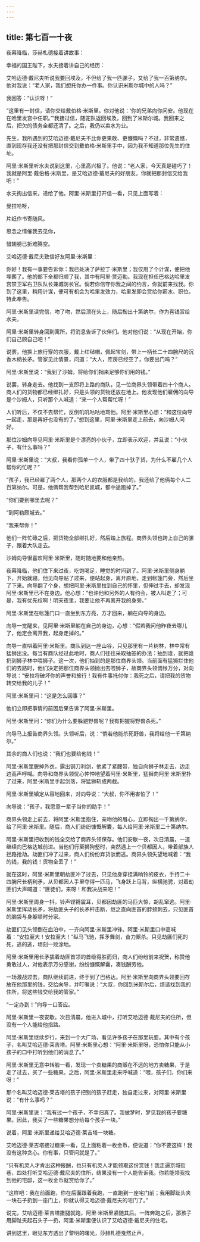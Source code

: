 ```yaml
---
---
---
```

title: 第七百一十夜
---






夜幕降临，莎赫札德接着讲故事：





幸福的国王陛下，水夫接着讲自己的经历：

艾哈迈德·戴尼夫听说我要回埃及，不但给了我一匹骡子，又给了我一百第纳尔。他对我说：“老人家，我们想托你办一件事。你认识米斯尔城中的人吗？”

我回答：“认识呀！”

“这里有一封信，请你交给戴伯格·米斯里。你对他说：‘你的兄弟向你问安。他现在在哈里发宫中任职。’”我接过信，随驼队返回埃及，回到了米斯尔城。我回来之后，把欠的债务全都还清了。之后，我仍以卖水为业。

先生，我所遇到的艾哈迈德·戴尼夫不比你更果敢、更慷慨吗？不过，非常遗憾，直到现存我还没有把那封信交到戴伯格·米斯里手中，因为我不知道那位先生的住址。

阿里·米斯里听水夫说到这里，心里高兴极了。他说：“老人家，今天真是碰巧了！我就是阿里·戴伯格·米斯里，是艾哈迈德·戴尼夫的好朋友。你就把那封信交给我吧！”

水夫掏出信来，递给了他。阿里·米斯里打开信一看，只见上面写着：


曼拉哈呀，

片纸作书寄随风。

思念之情催我去见你，

惜翅膀已折难腾空。




艾哈迈德·戴尼夫致信好友阿里·米斯里：

你好！我有一事要告诉你：我已处决了萨拉丁·米斯里；我仅用了个计谋，便把他埋葬了。他的部下全都归顺了我，其中有阿里·贾迈勒。我现在担任巴格达哈里发宫禁卫军右卫队队长兼城防长官。倘若你信守你我之间的约言，你就前来找我。你到了这里，稍用计谋，便可有机会为哈里发效力，哈里发即会赏给你薪水、职位。特此奉告。



阿里·米斯里读完信，吻了吻，然后顶在头上，随后掏出十第纳尔，作为喜钱赏给水夫。

阿里·米斯里转身回到寓所，将消息告诉了伙伴们。他对他们说：“从现在开始，你们自己顾自己吧！”

说罢，他换上旅行穿的衣服，戴上红毡帽，佩起宝剑，带上一柄长二十四腕尺的沉香木柄长矛。管家见此情景，问道：“大人，库房已经空了，你要出门吗？”

阿里·米斯里说：“我到了沙姆，将给你们捎来足够你们用的钱。”

说罢，转身走去。他找到一支即将上路的商队，见一位商界头领带着四十个商人。商人们的货物都已经绑扎好，只是头领的货物还放在地上。他发现他们雇佣的向导是个沙姆人，只听那个人喊道：“来一个人帮帮忙呀！”

人们听后，不仅不去帮忙，反倒叽叽咕咕地骂他。阿里·米斯里心想：“和这位向导一起走，那是再好也没有的了。”想到这里，阿里·米斯里走上前去，向沙姆人问好。

那位沙姆向导见阿里·米斯里是个漂亮的小伙子，立即表示欢迎，并且说：“小伙子，有什么事吗？”

阿里·米斯里说：“大叔，我看你孤单一个人，带了四十驮子货，为什么不雇几个人帮你的忙呢？”

“孩子，我已经雇了两个人，那两个人的衣服都是我给的，我还给了他俩每个人二百第纳尔。可是，他俩帮我帮到哈尼凯城，都中途跑掉了。”

“你们要到哪里去呢？”

“到阿勒颇城去。”

“我来帮你！”

他们一阵忙碌之后，把货物全部绑扎好，然后踏上旅程。商界头领也跨上自己的骡子，跟着大队走去。

沙姆向导很喜欢阿里·米斯里，随时随地要和他亲热。

夜幕降临，他们住下来过夜，吃饱喝足，睡觉的时间到了。阿里·米斯里侧身躺下，开始就寝。他见向导贴了过来，便站起身，离开原地，走到帐篷门旁，然后坐了下来。向导翻了个身，想把阿里·米斯里拉到自己的怀里，但伸过手去，却发现阿里·米斯里已不在身边。他心想：“也许他和另外的人有约会，被人叫走了；可是，我有优先权啊！明天夜里，我要让他不再离开我的身旁。”

阿里·米斯里在帐篷门口一直坐到东方亮，方才回来，躺在向导的身边。

向导一觉醒来，见阿里·米斯里躺在自己的身边，心想：“假若我问他昨夜去哪儿了，他定会离开我，起身走掉的。”

向导一直哄着阿里·米斯里。商队到达一座山谷，只见那里有一片树林，林中常有猛狮出没。每当有商队经过此地时，商人们往往采取抽签的办法：抽到谁，就把谁扔到狮子林中喂狮子。这一次，他们抽到的是那位商界头领。当前面有猛狮拦住他们的去路时，他们决定把那位商界头领抛出去喂狮子，故商界头领惆怅万分，对向导说：“安拉将破坏你的声誉和旅行！我有件事托付你：我死之后，请把我的货物转交给我的儿子！”

阿里·米斯里问：“这是怎么回事？”

他们立即把事情的前因后果告诉了阿里·米斯里。

阿里·米斯里问：“你们为什么要躲避野兽呢？我有把握将野兽杀死。”

向导马上报告商界头领。头领听后，说：“倘若他能杀死野兽，我将给他一千第纳尔。”

其余的商人们也说：“我们也要给他钱！”

阿里·米斯里脱掉外衣，露出钢刀利剑，他紧了紧腰带，独自向狮子林走去，边走边高声呼喊。向导和商界头领忧心忡忡地望着阿里·米斯里，猛狮向阿里·米斯里扑了过来，阿里·米斯里手起剑落，将猛狮斩成两截。

阿里·米斯里镇定从容地回来，对向导说：“大叔，你不用害怕了！”

向导说：“孩子，我愿意一辈子当你的助手！”

商界头领走上前去，将阿里·米斯里抱住，亲吻他的眉心，立即掏出一千第纳尔，给了阿里·米斯里。随后，商人们纷纷慷慨解囊，每人给阿里·米斯里二十第纳尔。

阿里·米斯里把收到的钱全交给了商界头领保存。他们安歇一夜，次日清晨，一道继续向巴格达城前进。当他们行至狮狗壑时，突然遇上一个贝都因人，带着部族人拦路抢劫。劫匪们冲了过来，商人们纷纷弃货驮而逃。商界头领失望地喊着：“我的钱，我的钱！货物全丢了！”

就在这时，阿里·米斯里朝劫匪冲了过去，只见他身穿挂满响铃的皮衣，手持二十四腕尺长柄利矛，从贝都因人手里夺得一匹马，飞身跃上马背，纵横驰骋，对着劫匪们大声喊道：“匪徒们，来呀！和我决战来吧！”

阿里·米斯里周身一抖，铃声铿锵震耳，贝都因劫匪的马匹大惊，胡乱窜逃。阿里·米斯里挥动长矛，将劫匪头子的长矛杆击断，继之直向匪首的脖颈刺去，只见匪首的脑袋与身躯顿时分家。

劫匪们见头领倒在血泊中，一齐向阿里·米斯里冲锋。阿里·米斯里口中高喊着：“安拉至大！安拉至大！”纵马飞驰，挥矛舞剑，奋力厮杀。只见劫匪们死的死，逃的逃，顷刻一败涂地。

阿里·米斯里用长矛插着劫匪首领的首级得胜而归，商人们纷纷前来祝贺，称赞他勇敢过人，对他表示万分感谢，纷纷慷慨解囊，凑钱酬劳他。

一场激战过去，商队继续前进，终于到了巴格达。阿里·米斯里向商界头领要回存放在他那里的钱，交给向导，并叮嘱说：“大叔，你回到米斯尔后，烦请找到我的住所，将这些钱交给我的管家。”

“一定办到！”向导一口答应。

阿里·米斯里一夜安歇。次日清晨，他进入城中，打听艾哈迈德·戴尼夫的住所，但没有一个人能给他指路。

阿里·米斯里继续步行，来到一个大广场，看见许多孩子在那里玩耍。其中有个孩子，名叫艾哈迈德·莱吉塔。阿里·米斯里心想：“阿里·米斯里呀，恐怕你只能从小孩子的口中打听到他们的消息了。”

阿里·米斯里无意中转脸一看，发现一个卖糖果的商贩在不远的地方卖糖果，于是走了过去，买了一些糖果。之后，阿里·米斯里走来呼喊道：“喂，孩子们，你们来呀！”

那个名叫艾哈迈德·莱吉塔的孩子把别的孩子赶走，独自走过来，对阿里·米斯里说：“有什么事吗？”

阿里·米斯里说：“我有过一个孩子，不幸归真了。我做梦时，梦见我的孩子要糖果。因此，我买了一些糖果想分给每个孩子一块。”

说着，阿里·米斯里递给艾哈迈德·莱吉塔一块糖。

艾哈迈德·莱吉塔接过糖果一看，见上面粘着一枚金币，便说道：“你不要这样！我没有这种贪心。你有事，只管问就是了。”

“只有机灵人才肯出这种报酬，也只有机灵人才能领取这份赏钱！我走遍京城街巷，四处打听艾哈迈德·戴尼夫的住所，结果没有一个人能告诉我。你若能领我找到他的宅邸，这一枚金币就赏给你了。”

“这样吧：我在前面跑，你在后面跟着我跑，一直跑到一座宅门前；我用脚趾头夹一块石子扔到一座门上，你就认得艾哈迈德·戴尼夫的宅门了。”

说完，艾哈迈德·莱吉塔撒腿就跑，阿里·米斯里紧随其后。一阵奔跑之后，那孩子用脚趾夹起石头子一扔，阿里·米斯里便认识了艾哈迈德·戴尼夫的住宅。





讲到这里，眼见东方透出了黎明的曙光，莎赫札德戛然止声。